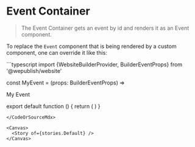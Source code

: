 
<Meta of={stories} />

# Event Container

> The Event Container gets an event by id and renders it as an <LinkTo kind="Components/Event" story="Default">Event component</LinkTo>.

To replace the `Event` component that is being rendered by a custom component, one can override it like this:

<CodeOrSourceMdx>
```typescript
import {WebsiteBuilderProvider, BuilderEventProps} from '@wepublish/website'

const MyEvent = (props: BuilderEventProps) => <div>My Event</div>

export default function () {
  return (
    <WebsiteBuilderProvider Event={MyEvent}>
      <EventContainer id="123-123-123" />
    </WebsiteBuilderProvider>
  )
}
```
</CodeOrSourceMdx>

<Canvas>
  <Story of={stories.Default} />
</Canvas>
